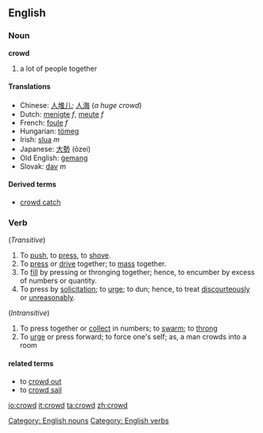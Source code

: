 ==English==

===Noun===
'''crowd'''

# a lot of people together

====Translations====
*Chinese: [[人堆儿]]; [[人海]] (''a huge crowd'')
*Dutch: [[menigte]] ''f'', [[meute]] ''f''
*French: [[foule]] ''f''
*Hungarian: [[tömeg]]
*Irish: [[slua]] ''m''
*Japanese: [[大勢]] (ōzei)
*Old English: [[gemang|ġemang]]
*Slovak: [[dav#Slovak|dav]] ''m''

====Derived terms====
* [[crowd catch]]

===Verb===
{{en-infl-reg-consonant|crowd||}}

(''Transitive'')
# To [[push]], to [[press]], to [[shove]].
# To [[press]] or [[drive]] together; to [[mass]] together.
# To [[fill]] by pressing or thronging together; hence, to encumber by excess of numbers or quantity.
# To press by [[solicitation]]; to [[urge]]; to dun; hence, to treat [[discourteously]] or [[unreasonably]].
(''Intransitive'')
# To press together or [[collect]] in numbers; to [[swarm]]; to [[throng]]
# To [[urge]] or press forward; to force one's self; as, a man crowds into a room

====related terms====
* to [[crowd out]]
* to [[crowd sail]]

{{Webster}}
[[Category: English nouns]]
[[Category: English verbs]]

[[io:crowd]]
[[it:crowd]]
[[ta:crowd]]
[[zh:crowd]]
